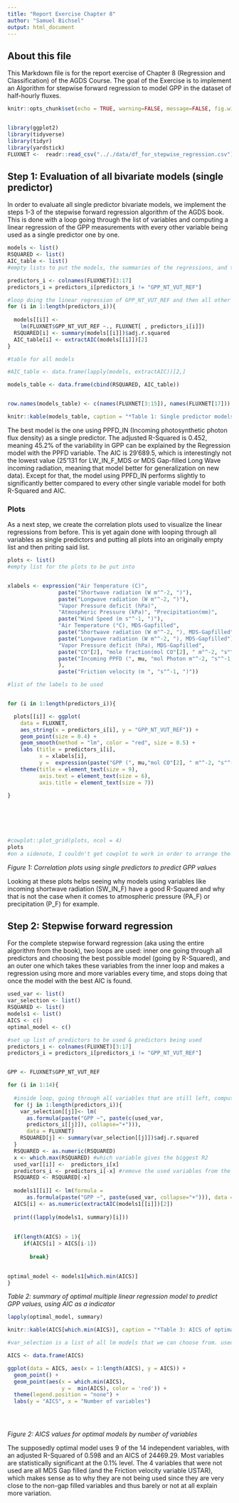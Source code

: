 ```yaml
---
title: "Report Exercise Chapter 8"
author: "Samuel Bichsel"
output: html_document
---
```


## About this file 

This Markdown file is for the report exercise of Chapter 8 (Regression and Classification) of the AGDS Course. The goal of the Exercise is to implement an Algorithm for stepwise forward regression to model GPP in the dataset of half-hourly fluxes. 

```r
knitr::opts_chunk$set(echo = TRUE, warning=FALSE, message=FALSE, fig.width=4, fig.height=3)



```

```r
library(ggplot2)
library(tidyverse)
library(tidyr)
library(yardstick)
FLUXNET <-  readr::read_csv(".././data/df_for_stepwise_regression.csv")


```

## Step 1: Evaluation of all bivariate models (single predictor)

In order to evaluate all single predictor bivariate models, we implement the steps 1-3 of the stepwise forward regression algorithm of the AGDS book. This is done with a loop going through the list of variables and computing a linear regression of the GPP measurements with every other variable being used as a single predictor one by one. 

```r
models <- list()
RSQUARED <- list()
AIC_table <- list()
#empty lists to put the models, the summaries of the regressions, and the AICs of the models into

predictors_i <- colnames(FLUXNET)[3:17]
predictors_i = predictors_i[predictors_i != "GPP_NT_VUT_REF"]

#loop doing the linear regression of GPP_NT_VUT_REF and then all other predictors, and then putting these models into the models list
for (i in 1:length(predictors_i)){ 
  
  models[[i]] <- 
    lm(FLUXNET$GPP_NT_VUT_REF ~., FLUXNET[ , predictors_i[i]])
  RSQUARED[i] <- summary(models[[i]])$adj.r.squared
  AIC_table[i] <- extractAIC(models[[i]])[2]
}

#table for all models 

#AIC_table <- data.frame(lapply(models, extractAIC))[2,]

models_table <- data.frame(cbind(RSQUARED, AIC_table))


row.names(models_table) <- c(names(FLUXNET[3:15]), names(FLUXNET[17]))

knitr::kable(models_table, caption = "*Table 1: Single predictor models and the resulting R-Squared and AIC values*")

```

The best model is the one using PPFD_IN (Incoming photosynthetic photon flux density) as a single predictor. The adjusted R-Squared is 0.452, meaning 45.2% of the variability in GPP can be explained by the Regression model with the PPFD variable. The AIC is 29'689.5, which is interestingly not the lowest value (25'131 for LW_IN_F_MDS or MDS Gap-filled Long Wave incoming radiation, meaning that model better for generalization on new data). Except for that, the model using PPFD_IN performs slightly to significantly better compared to every other single variable model for both R-Squared and AIC. 


### Plots

As a next step, we create the correlation plots used to visualize the linear regressions from before. This is yet again done with looping through all variables as single predictors and putting all plots into an originally empty list and then priting said list. 

```r

plots <- list()
#empty list for the plots to be put into


xlabels <- expression("Air Temperature (C)", 
                paste("Shortwave radiation (W m"^-2, ")"),
                paste("Longwave radiation (W m"^-2, ")"), 
                "Vapor Pressure deficit (hPa)", 
                "Atmospheric Pressure (kPa)", "Precipitation(mm)",
                paste("Wind Speed (m s"^-1, ")"), 
                "Air Temperature (°C), MDS-Gapfilled", 
                paste("Shortwave radiation (W m"^-2, "), MDS-Gapfilled"),
                paste("Longwave radiation (W m"^-2, "), MDS-Gapfilled"),
                "Vapor Pressure deficit (hPa), MDS-Gapfilled",
                paste("CO"[2], "mole fraction(mol CO"[2], " m"^-2, "s"^-1,                    ")MDS-Gapfilled"), 
                paste("Incoming PPFD (", mu, "mol Photon m"^-2, "s"^-1,")"
                ),
                paste("Friction velocity (m ", "s"^-1, ")"))

#list of the labels to be used 


for (i in 1:length(predictors_i)){

  plots[[i]] <- ggplot(
    data = FLUXNET, 
    aes_string(x = predictors_i[i], y = "GPP_NT_VUT_REF")) +
    geom_point(size = 0.4) +
    geom_smooth(method = "lm", color = "red", size = 0.5) + 
    labs (title = predictors_i[i],
          x = xlabels[i],
          y =  expression(paste("GPP (", mu,"mol CO"[2], " m"^-2, "s"^-1, ")"))) +   
    theme(title = element_text(size = 9), 
          axis.text = element_text(size = 6), 
          axis.title = element_text(size = 7)) 
    
}
  
  




#cowplot::plot_grid(plots, ncol = 4)
plots
#on a sidenote, I couldn't get cowplot to work in order to arrange the plots (it always resulted in a blank square), same story with trying to use theme(title = element_text(size = ...)) to change the title size, I just couldn't get it to work

```


*Figure 1: Correlation plots using single predictors to predict GPP values*

Looking at these plots helps seeing why models using variables like incoming shortwave radiation (SW_IN_F) have a good R-Squared and why that is not the case when it comes to atmospheric pressure (PA_F) or precipitation (P_F) for example.



## Step 2: Stepwise forward regression  

For the complete stepwise forward regression (aka using the entire algorithm from the book), two loops are used: inner one going through all predictors and choosing the best possible model (going by R-Squared), and an outer one which takes these variables from the inner loop and makes a regression using more and more variables every time, and stops doing that once the model with the best AIC is found. 



```r


used_var <- list()
var_selection <- list()
RSQUARED <- list()
models1 <- list()
AICS <- c()
optimal_model <- c()

#set up list of predictors to be used & predictors being used
predictors_i <- colnames(FLUXNET)[3:17]
predictors_i = predictors_i[predictors_i != "GPP_NT_VUT_REF"]


GPP <- FLUXNET$GPP_NT_VUT_REF

for (i in 1:14){
  
  #inside loop, going through all variables that are still left, computing the R2 of them + the used variables and computing the R2 for all of them
  for (j in 1:length(predictors_i)){
    var_selection[[j]]<- lm(
      as.formula(paste("GPP ~", paste(c(used_var, 
      predictors_i[[j]]), collapse="+"))), 
      data = FLUXNET) 
    RSQUARED[j] <- summary(var_selection[[j]])$adj.r.squared 
  }
  RSQUARED <- as.numeric(RSQUARED)
  x <- which.max(RSQUARED) #which variable gives the biggest R2 
  used_var[[i]] <-  predictors_i[x]
  predictors_i <- predictors_i[-x] #remove the used variables from the list of available variables
  RSQUARED <- RSQUARED[-x]
  
  models1[[i]] <- lm(formula = 
      as.formula(paste("GPP ~", paste(used_var, collapse="+"))), data = FLUXNET) 
  AICS[i] <- as.numeric(extractAIC(models1[[i]])[2])
  
  print((lapply(models1, summary)[i]))
  
  
  if(length(AICS) > 1){
     if(AICS[i] > AICS[i-1])
       
       break}

  
optimal_model <- models1[which.min(AICS)]  
}
```


*Table 2: summary of optimal multiple linear regression model to predict GPP values, using AIC as a indicator*
```r
lapply(optimal_model, summary)


```


```r
knitr::kable(AICS[which.min(AICS)], caption = "*Table 3: AICS of optimal multiple linear regression model*", align = "l")

#var_selection is a list of all lm models that we can choose from. used_var is all the variables already used in the previous steps of the algorithms, and with the inner loop j and predictors_i[j] we test that old model + every variable not used yet and keep the best one

AICS <- data.frame(AICS)

ggplot(data = AICS, aes(x = 1:length(AICS), y = AICS)) +
  geom_point() +
  geom_point(aes(x = which.min(AICS),
                 y =  min(AICS), color = 'red')) + 
  theme(legend.position = "none") +
  labs(y = "AICS", x = "Number of variables")
  




```
*Figure 2: AICS values for optimal models by number of variables*


The supposedly optimal model uses 9 of the 14 independent variables, with an adjusted R-Squared of 0.598 and an AICS of 24469.29. Most variables are statistically significant at the 0.1% level. The 4 variables that were not used are all MDS Gap filled (and the Friction velocity variable USTAR), which makes sense as to why they are not being used since they are very close to the non-gap filled variables and thus barely or not at all explain more variation. 
